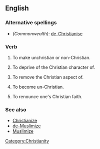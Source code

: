 ==English==

===Alternative spellings===
*''(Commonwealth)'': [[de-Christianise]]

===Verb===
{{en-verb|de-Christianiz|es}}

# {{transitive}} To make unchristian or non-Christian.
# {{transitive}} To deprive of the Christian character of.
# {{transitive}} To remove the Christian aspect of.
# {{intransitive}} To become un-Christian.
# {{intransitive}} To renounce one's Christian faith.

===See also===
*[[Christianize]]
*[[de-Muslimize]]
*[[Muslimize]]

[[Category:Christianity]]